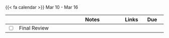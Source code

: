 {{< fa calendar >}} Mar 10 - Mar 16

<table class="table-striped text-left table-bordered" align = "center">

  <thead>
    <th style="width:  3%"></th>
    <th style="width:  30%"></th>
    <th style="width:  40%">Notes</th>
    <th style="width:  8%">Links</th>
    <th style="width:  15%">Due</th>
  </thead>
  
<tr>
    <td><input type="checkbox" /></td>
    <td> Final Review &nbsp; &nbsp; </td>
    <td></td>
    <td></td>
    <td></td>
  </tr>
  
  
        
</table>